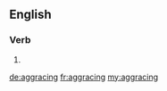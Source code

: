 ==English==

===Verb===
{{head|en}}

# {{present participle of|aggrace}}

[[de:aggracing]]
[[fr:aggracing]]
[[my:aggracing]]